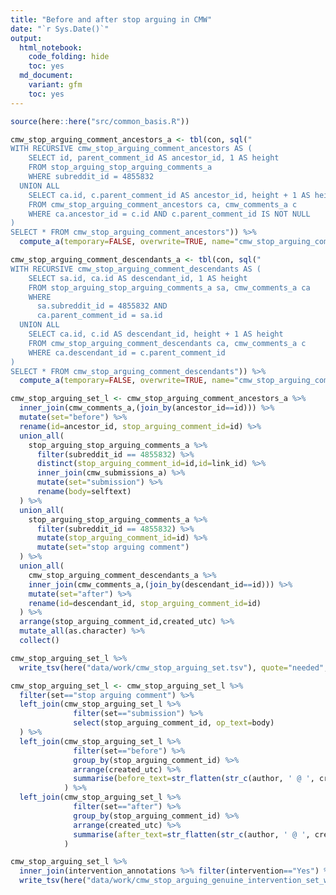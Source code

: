 ```yaml
---
title: "Before and after stop arguing in CMW"
date: "`r Sys.Date()`"
output: 
  html_notebook:
    code_folding: hide
    toc: yes
  md_document:
    variant: gfm 
    toc: yes
---
```


```r
source(here::here("src/common_basis.R"))
```

```r
cmw_stop_arguing_comment_ancestors_a <- tbl(con, sql("
WITH RECURSIVE cmw_stop_arguing_comment_ancestors AS (
    SELECT id, parent_comment_id AS ancestor_id, 1 AS height 
    FROM stop_arguing_stop_arguing_comments_a
    WHERE subreddit_id = 4855832
  UNION ALL
    SELECT ca.id, c.parent_comment_id AS ancestor_id, height + 1 AS height
    FROM cmw_stop_arguing_comment_ancestors ca, cmw_comments_a c
    WHERE ca.ancestor_id = c.id AND c.parent_comment_id IS NOT NULL
)
SELECT * FROM cmw_stop_arguing_comment_ancestors")) %>%
  compute_a(temporary=FALSE, overwrite=TRUE, name="cmw_stop_arguing_comment_ancestors_a", unique_indexes=list(c("id","ancestor_id"), c("ancestor_id","id")))
```

```r
cmw_stop_arguing_comment_descendants_a <- tbl(con, sql("
WITH RECURSIVE cmw_stop_arguing_comment_descendants AS (
    SELECT sa.id, ca.id AS descendant_id, 1 AS height 
    FROM stop_arguing_stop_arguing_comments_a sa, cmw_comments_a ca
    WHERE 
      sa.subreddit_id = 4855832 AND
      ca.parent_comment_id = sa.id
  UNION ALL
    SELECT ca.id, c.id AS descendant_id, height + 1 AS height
    FROM cmw_stop_arguing_comment_descendants ca, cmw_comments_a c
    WHERE ca.descendant_id = c.parent_comment_id
)
SELECT * FROM cmw_stop_arguing_comment_descendants")) %>%
  compute_a(temporary=FALSE, overwrite=TRUE, name="cmw_stop_arguing_comment_descendants_a", unique_indexes=list(c("id","descendant_id"), c("descendant_id","id")))
```

```r
cmw_stop_arguing_set_l <- cmw_stop_arguing_comment_ancestors_a %>% 
  inner_join(cmw_comments_a,(join_by(ancestor_id==id))) %>% 
  mutate(set="before") %>%
  rename(id=ancestor_id, stop_arguing_comment_id=id) %>%
  union_all(
    stop_arguing_stop_arguing_comments_a %>% 
      filter(subreddit_id == 4855832) %>%
      distinct(stop_arguing_comment_id=id,id=link_id) %>%
      inner_join(cmw_submissions_a) %>%
      mutate(set="submission") %>%
      rename(body=selftext)
  ) %>%
  union_all(
    stop_arguing_stop_arguing_comments_a %>%
      filter(subreddit_id == 4855832) %>%
      mutate(stop_arguing_comment_id=id) %>%
      mutate(set="stop arguing comment")
  ) %>%
  union_all(
    cmw_stop_arguing_comment_descendants_a %>% 
    inner_join(cmw_comments_a,(join_by(descendant_id==id))) %>% 
    mutate(set="after") %>%
    rename(id=descendant_id, stop_arguing_comment_id=id)
  ) %>%
  arrange(stop_arguing_comment_id,created_utc) %>%
  mutate_all(as.character) %>%
  collect()
```

```r
cmw_stop_arguing_set_l %>%
  write_tsv(here("data/work/cmw_stop_arguing_set.tsv"), quote="needed",na="")
```

```r
cmw_stop_arguing_set_l <- cmw_stop_arguing_set_l %>%
  filter(set=="stop arguing comment") %>%
  left_join(cmw_stop_arguing_set_l %>% 
              filter(set=="submission") %>%
              select(stop_arguing_comment_id, op_text=body)
  ) %>%
  left_join(cmw_stop_arguing_set_l %>%
              filter(set=="before") %>%
              group_by(stop_arguing_comment_id) %>%
              arrange(created_utc) %>%
              summarise(before_text=str_flatten(str_c(author, ' @ ', created_utc, ' :\n\n', body), collapse="\n\n--------------------------------\n\n"))
            ) %>%
  left_join(cmw_stop_arguing_set_l %>%
              filter(set=="after") %>%
              group_by(stop_arguing_comment_id) %>%
              arrange(created_utc) %>%
              summarise(after_text=str_flatten(str_c(author, ' @ ', created_utc, ' :\n\n', body), collapse="\n\n--------------------------------\n\n"))
            )
```

```r
cmw_stop_arguing_set_l %>%
  inner_join(intervention_annotations %>% filter(intervention=="Yes") %>% distinct(permalink)) %>%
  write_tsv(here("data/work/cmw_stop_arguing_genuine_intervention_set_with_context.tsv"), quote="needed",na="")
```